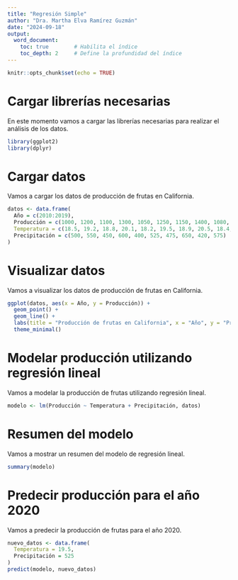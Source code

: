 ---
title: "Regresión Simple"
author: "Dra. Martha Elva Ramírez Guzmán"
date: "2024-09-18"
output:
  word_document:
    toc: true        # Habilita el índice
    toc_depth: 2     # Define la profundidad del índice
---

```{r setup, include=FALSE}
knitr::opts_chunk$set(echo = TRUE)
```

# Cargar librerías necesarias
En este momento vamos a cargar las librerías necesarias para realizar el análisis de los datos.

```{r, message=FALSE, warning=FALSE}
library(ggplot2)
library(dplyr)
```

# Cargar datos
Vamos a cargar los datos de producción de frutas en California.
```{r}
datos <- data.frame(
  Año = c(2010:2019),
  Producción = c(1000, 1200, 1100, 1300, 1050, 1250, 1150, 1400, 1080, 1280),
  Temperatura = c(18.5, 19.2, 18.8, 20.1, 18.2, 19.5, 18.9, 20.5, 18.4, 19.8),
  Precipitación = c(500, 550, 450, 600, 400, 525, 475, 650, 420, 575)
)
```

# Visualizar datos
Vamos a visualizar los datos de producción de frutas en California.
```{r}
ggplot(datos, aes(x = Año, y = Producción)) + 
  geom_point() + 
  geom_line() + 
  labs(title = "Producción de frutas en California", x = "Año", y = "Producción (toneladas)")+
  theme_minimal()
```

# Modelar producción utilizando regresión lineal
Vamos a modelar la producción de frutas utilizando regresión lineal.
```{r}
modelo <- lm(Producción ~ Temperatura + Precipitación, datos)
```

# Resumen del modelo
Vamos a mostrar un resumen del modelo de regresión lineal.
```{r}
summary(modelo)
```

# Predecir producción para el año 2020
Vamos a predecir la producción de frutas para el año 2020.
```{r}
nuevo_datos <- data.frame(
  Temperatura = 19.5,
  Precipitación = 525
)
predict(modelo, nuevo_datos)
```

